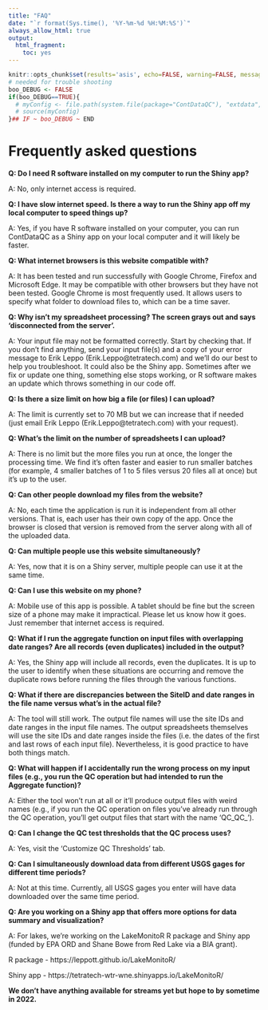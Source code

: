 ```yaml
---
title: "FAQ"
date: "`r format(Sys.time(), '%Y-%m-%d %H:%M:%S')`"
always_allow_html: true
output:
  html_fragment:
    toc: yes
---
```


```r
knitr::opts_chunk$set(results='asis', echo=FALSE, warning=FALSE, message = FALSE)
# needed for trouble shooting
boo_DEBUG <- FALSE
if(boo_DEBUG==TRUE){
  # myConfig <- file.path(system.file(package="ContDataQC"), "extdata", "config.ORIG.R")
  # source(myConfig)
}## IF ~ boo_DEBUG ~ END
```

# Frequently asked questions

**Q: Do I need R software installed on my computer to run the Shiny app?**

A: No, only internet access is required.

**Q: I have slow internet speed. Is there a way to run the Shiny app off my local computer to speed things up?**

A: Yes, if you have R software installed on your computer, you can run ContDataQC as a Shiny app on your local computer and it will likely be faster.

**Q: What internet browsers is this website compatible with?**

A: It has been tested and run successfully with Google Chrome, Firefox and Microsoft Edge. It may be compatible with other browsers but they have not been tested. Google Chrome is most frequently used. It allows users to specify what folder to download files to, which can be a time saver. 

**Q: Why isn't my spreadsheet processing? The screen grays out and says ‘disconnected from the server’.**

A: Your input file may not be formatted correctly. Start by checking that. If you don’t find anything, send your input file(s) and a copy of your error message to Erik Leppo (Erik.Leppo@tetratech.com) and we’ll do our best to help you troubleshoot. It could also be the Shiny app. Sometimes after we fix or update one thing, something else stops working, or R software makes an update which throws something in our code off.

**Q: Is there a size limit on how big a file (or files) I can upload?**

A: The limit is currently set to 70 MB but we can increase that if needed (just email Erik Leppo (Erik.Leppo@tetratech.com) with your request). 

**Q: What's the limit on the number of spreadsheets I can upload?**

A: There is no limit but the more files you run at once, the longer the processing time. We find it’s often faster and easier to run smaller batches (for example, 4 smaller batches of 1 to 5 files versus 20 files all at once) but it’s up to the user.

**Q: Can other people download my files from the website?**

A:  No, each time the application is run it is independent from all other versions.  That is, each user has their own copy of the app.  Once the browser is closed that version is removed from the server along with all of the uploaded data.

**Q: Can multiple people use this website simultaneously?**

A: Yes, now that it is on a Shiny server, multiple people can use it at the same time.

**Q: Can I use this website on my phone?**

A: Mobile use of this app is possible.  A tablet should be fine but the screen size of a phone may make it impractical. Please let us know how it goes. Just remember that internet access is required.

**Q: What if I run the aggregate function on input files with overlapping date ranges? Are all records (even duplicates) included in the output?**

A: Yes, the Shiny app will include all records, even the duplicates. It is up to the user to identify when these situations are occurring and remove the duplicate rows before running the files through the various functions.

**Q: What if there are discrepancies between the SiteID and date ranges in the file name versus what’s in the actual file?**

A: The tool will still work. The output file names will use the site IDs and date ranges in the input file names. The output spreadsheets themselves will use the site IDs and date ranges inside the files (i.e. the dates of the first and last rows of each input file). Nevertheless, it is good practice to have both things match.

**Q: What will happen if I accidentally run the wrong process on my input files (e.g., you run the QC operation but had intended to run the Aggregate function)?**

A: Either the tool won't run at all or it'll produce output files with weird names (e.g., if you run the QC operation on files you've already run through the QC operation, you'll get output files that start with the name 'QC_QC_').

**Q: Can I change the QC test thresholds that the QC process uses?**

A: Yes, visit the ‘Customize QC Thresholds’ tab. 

**Q: Can I simultaneously download data from different USGS gages for different time periods?**

A: Not at this time. Currently, all USGS gages you enter will have data downloaded over the same time period.

**Q: Are you working on a Shiny app that offers more options for data summary and visualization?**

A: For lakes, we’re working on the LakeMonitoR R package and Shiny app (funded by EPA ORD and Shane Bowe from Red Lake via a BIA grant).

R package - https://leppott.github.io/LakeMonitoR/

Shiny app - https://tetratech-wtr-wne.shinyapps.io/LakeMonitoR/

**We don’t have anything available for streams yet but hope to by sometime in 2022.**



